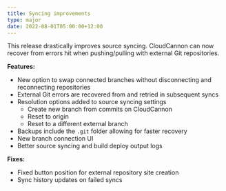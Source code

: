 ```yaml
---
title: Syncing improvements
type: major
date: 2022-08-01T05:00:00+12:00
---
```

This release drastically improves source syncing. CloudCannon can now recover from errors hit when pushing/pulling with external Git repositories.

**Features:**

* New option to swap connected branches without disconnecting and reconnecting repositories
* External Git errors are recovered from and retried in subsequent syncs
* Resolution options added to source syncing settings
  * Create new branch from commits on CloudCannon
  * Reset to origin
  * Reset to a different external branch
* Backups include the `.git` folder allowing for faster recovery
* New branch connection UI
* Better source syncing and build deploy output logs

**Fixes:**

* Fixed button position for external repository site creation
* Sync history updates on failed syncs